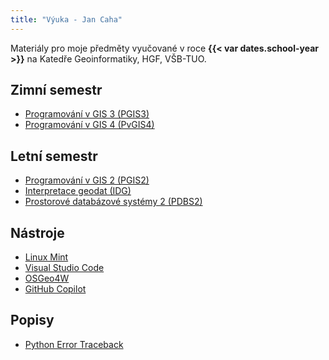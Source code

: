 ```yaml
---
title: "Výuka - Jan Caha"
---
```


Materiály pro moje předměty vyučované v roce **{{< var dates.school-year >}}** na Katedře Geoinformatiky, HGF, VŠB-TUO.

## Zimní semestr

- [Programování v GIS 3 (PGIS3)](subjects/pgis3.qmd)
- [Programování v GIS 4 (PvGIS4)](subjects/pvgis4.qmd)

## Letní semestr

- [Programování v GIS 2 (PGIS2)](subjects/pgis2.qmd)
- [Interpretace geodat (IDG)](subjects/idg.qmd)
- [Prostorové databázové systémy 2 (PDBS2)](subjects/pdbs2.qmd)

## Nástroje 

- [Linux Mint](tools/linux-mint.qmd)
- [Visual Studio Code](tools/vscode.qmd)
- [OSGeo4W](tools/osgeo4w.qmd)
- [GitHub Copilot](tools/github-copilot.qmd)

## Popisy

- [Python Error Traceback](descriptions/python-traceback.qmd)